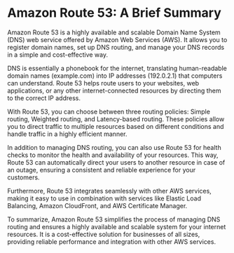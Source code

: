 

# **Amazon Route 53: A Brief Summary**

Amazon Route 53 is a highly available and scalable Domain Name System (DNS) web service offered by Amazon Web Services (AWS). It allows you to register domain names, set up DNS routing, and manage your DNS records in a simple and cost-effective way.

DNS is essentially a phonebook for the internet, translating human-readable domain names (example.com) into IP addresses (192.0.2.1) that computers can understand. Route 53 helps route users to your websites, web applications, or any other internet-connected resources by directing them to the correct IP address.

With Route 53, you can choose between three routing policies: Simple routing, Weighted routing, and Latency-based routing. These policies allow you to direct traffic to multiple resources based on different conditions and handle traffic in a highly efficient manner.

In addition to managing DNS routing, you can also use Route 53 for health checks to monitor the health and availability of your resources. This way, Route 53 can automatically direct your users to another resource in case of an outage, ensuring a consistent and reliable experience for your customers.

Furthermore, Route 53 integrates seamlessly with other AWS services, making it easy to use in combination with services like Elastic Load Balancing, Amazon CloudFront, and AWS Certificate Manager.

To summarize, Amazon Route 53 simplifies the process of managing DNS routing and ensures a highly available and scalable system for your internet resources. It is a cost-effective solution for businesses of all sizes, providing reliable performance and integration with other AWS services.